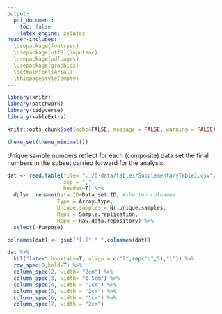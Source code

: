 ```yaml
---
output:
  pdf_document:
    toc: false
    latex_engine: xelatex
header-includes:
  \usepackage{fontspec}
  \usepackage[utf8]{inputenc}
  \usepackage{pdfpages}
  \usepackage{graphicx}
  \setmainfont{Arial}
  \thispagestyle{empty}
---
```


```r
library(knitr)
library(patchwork)
library(tidyverse)
library(kableExtra)

knitr::opts_chunk$set(echo=FALSE, message = FALSE, warning = FALSE)

theme_set(theme_minimal())

```


\subsection{Extended data item 1. Data sets analyzed in this study.} Unique sample numbers reflect for each (composite) data set the final numbers in the subset carried forward for the analysis.

```r

dat <- read.table(file= "../0-data/tables/SupplementaryTable1.csv",
                  sep = ",",
                  header=T) %>%
  dplyr::rename(Data.ID=Data.set.ID, #shorten colnames
                Type = Array.type,
                Unique.samples = Nr.unique.samples,
                Reps = Sample.replication,
                Repo = Raw.data.repository) %>%
  select(-Purpose)

colnames(dat) <- gsub("[.]"," ",colnames(dat))

dat %>%
  kbl("latex",booktabs=T, align = c("l",rep("c",5),"l")) %>%
  row_spec(0,bold=T) %>%
  column_spec(2, width= "2cm") %>%
  column_spec(3, width= "1.5cm") %>%
  column_spec(4, width = "1cm") %>%
  column_spec(5, width = "2cm") %>%
  column_spec(6, width = "1cm") %>%
  column_spec(7, width = "2cm") 


```

